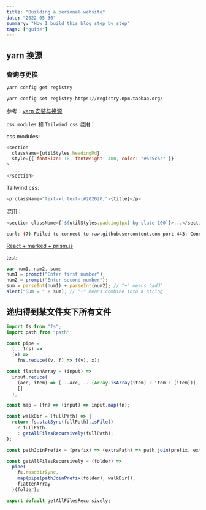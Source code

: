 ```yaml
---
title: "Building a personal website"
date: "2022-05-30"
summary: "How I build this blog step by step"
tags: ["guide"]
---
```


## yarn 换源

### 查询与更换

```bash
yarn config get registry

yarn config set registry https://registry.npm.taobao.org/
```

参考：[yarn 安装与换源](https://www.cnblogs.com/develon/p/13814675.html)

`css modules` 和 `Tailwind css` 混用：

css modules:

```js
<section
  className={utilStyles.headingMd}
  style={{ fontSize: 18, fontWeight: 400, color: "#5c5c5c" }}
>
  ...
</section>
```

Tailwind css:

```js
<p className="text-xl text-[#202020]">{title}</p>
```

混用：

```js
<section className={`${utilStyles.padding1px} bg-slate-100`}>...</section>
```

```bash
curl: (7) Failed to connect to raw.githubusercontent.com port 443: Connection refused
```

[React + marked + prism.js](https://codesandbox.io/s/6wnxzllymr?file=/src/index.js)

test:

```js {1,3-4} showLineNumbers
var num1, num2, sum;
num1 = prompt("Enter first number");
num2 = prompt("Enter second number");
sum = parseInt(num1) + parseInt(num2); // "+" means "add"
alert("Sum = " + sum); // "+" means combine into a string
```

## 递归得到某文件夹下所有文件

```js {1,3-4} showLineNumbers
import fs from "fs";
import path from "path";

const pipe =
  (...fns) =>
  (x) =>
    fns.reduce((v, f) => f(v), x);

const flattenArray = (input) =>
  input.reduce(
    (acc, item) => [...acc, ...(Array.isArray(item) ? item : [item])],
    []
  );

const map = (fn) => (input) => input.map(fn);

const walkDir = (fullPath) => {
  return fs.statSync(fullPath).isFile()
    ? fullPath
    : getAllFilesRecursively(fullPath);
};

const pathJoinPrefix = (prefix) => (extraPath) => path.join(prefix, extraPath);

const getAllFilesRecursively = (folder) =>
  pipe(
    fs.readdirSync,
    map(pipe(pathJoinPrefix(folder), walkDir)),
    flattenArray
  )(folder);

export default getAllFilesRecursively;
```
